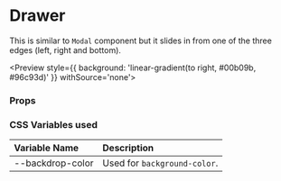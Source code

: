 
<Meta title='Components/Drawer' compopent={Drawer}/>

# Drawer

This is similar to `Modal` component but it slides in from one of the three edges (left, right and bottom).

<Preview style={{ background: 'linear-gradient(to right, #00b09b, #96c93d)' }} withSource='none'>
    <DrawerDemo />
</Preview>

### Props

<Props of={Drawer} />

### CSS Variables used

| Variable Name | Description |
| :- | :- |
| --backdrop-color | Used for `background-color`. |
